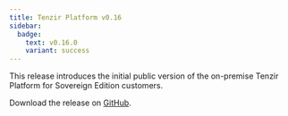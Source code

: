 ```yaml
---
title: Tenzir Platform v0.16
sidebar:
  badge:
    text: v0.16.0
    variant: success
---
```


This release introduces the initial public version of the on-premise Tenzir
Platform for Sovereign Edition customers.

Download the release on [GitHub](https://github.com/tenzir/platform/releases/tag/v0.16.0).
